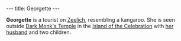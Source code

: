 ---
title: Georgette
---

{{twinsunica import}}{{Infobox Character
 |image=Georgette.jpg
 |race=creature|label=kangaroo
 |gender=female
 |size=large
 |age=adult
 |magical=no
 |lba1=
 |lba2=yes
 |alignment=neutral
 |occupation=
 |requires=
 |amount=
 |fam1=
 |fam2=
 |planet=
 |island=
 |building=
}}

'''Georgette''' is a tourist on [[Zeelich]], resembling a kangaroo. She is seen outside [[Dark Monk's Temple]] in the [[Island of the Celebration]] with [[Georgette's husband|her husband]] and two children.

<!-- remove these category links when they're all automated by categorizers...
[[Category:Unknown Species]]
[[Category:Female characters]]
[[Category:Average characters]]
[[Category:Adult characters]]
[[Category:Celebration Island inhabitants]] -->